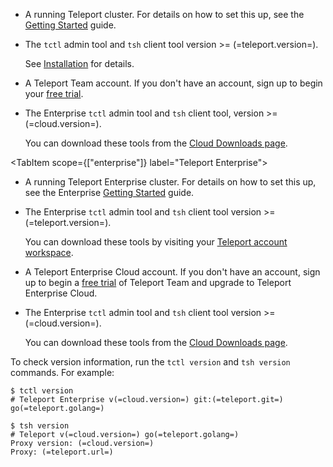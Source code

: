 <Tabs>
<TabItem scope={["oss"]} label="Teleport Community Edition">

- A running Teleport cluster. For details on how to set this up, see the
  [Getting Started](../index.mdx) guide.

- The `tctl` admin tool and `tsh` client tool version >= (=teleport.version=).

  See [Installation](../installation.mdx) for details.

</TabItem>  
<TabItem scope="team" label="Teleport Team">

- A Teleport Team account. If you don't have an account, sign 
up to begin your [free trial](https://goteleport.com/signup/).

- The Enterprise `tctl` admin tool and `tsh` client tool, version >= (=cloud.version=).
  
  You can download these tools from the [Cloud Downloads page](../../choose-an-edition/teleport-cloud/downloads.mdx).

</TabItem>

<TabItem
  scope={["enterprise"]} label="Teleport Enterprise">

- A running Teleport Enterprise cluster. For details on how to set this up, see the Enterprise
  [Getting Started](../choose-an-edition/teleport-enterprise/introduction.mdx) guide.

- The Enterprise `tctl` admin tool and `tsh` client tool version >=
  (=teleport.version=).
  
  You can download these tools by visiting your [Teleport
  account workspace](https://teleport.sh).

</TabItem>
<TabItem scope={["cloud"]}
  label="Teleport Enterprise Cloud">

- A Teleport Enterprise Cloud account. If you don't have an account, 
  sign up to begin a [free trial](https://goteleport.com/signup/)  of Teleport Team
  and upgrade to Teleport Enterprise Cloud. 

- The Enterprise `tctl` admin tool and `tsh` client tool version >= (=cloud.version=).

  You can download these tools from the [Cloud Downloads page](../../choose-an-edition/teleport-cloud/downloads.mdx).
</TabItem>
</Tabs>

  To check version information, run the `tctl version` and `tsh version` commands.
  For example:

  ```code
  $ tctl version
  # Teleport Enterprise v(=cloud.version=) git:(=teleport.git=) go(=teleport.golang=)
  
  $ tsh version
  # Teleport v(=cloud.version=) go(=teleport.golang=)
  Proxy version: (=cloud.version=)
  Proxy: (=teleport.url=)
  ```


